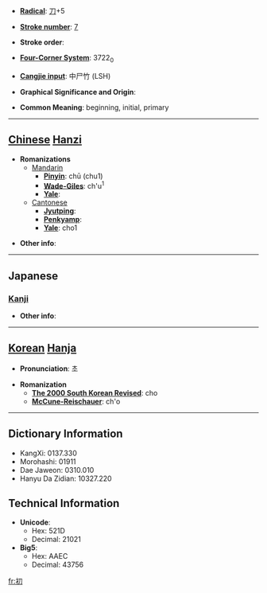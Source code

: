 * '''[[Wiktionary:Chinese radical index| Radical]]''': [[Wiktionary:Chinese radical index 刀|刀]]+5

* '''[[Wiktionary:Chinese total strokes index|Stroke number]]''': [[Wiktionary:Chinese total strokes index 7|7]]

* '''Stroke order''': 

* '''[[Wiktionary:Chinese four corner index|Four-Corner System]]''': 3722<sub>0</sub>

* '''[[Wiktionary:Chinese Cangjie index|Cangjie input]]''': 中尸竹 (LSH)

* '''Graphical Significance and Origin''': 

* '''Common Meaning''': beginning, initial, primary

----

== [[Chinese]] [[Hanzi]] ==

* '''Romanizations'''
** [[Mandarin]]
*** '''[[Pinyin]]''': chū (chu1)
*** '''[[Wade-Giles]]''': ch'u<sup>1</sup>
*** '''[[Yale]]''': 
**[[Cantonese]]
***'''[[Jyutping]]''':
***'''[[Penkyamp]]''': 
***'''[[Yale]]''': cho1

* '''Other info''': 

----

==Japanese==
===[[Kanji]]===
{{kanji|on readings=[[しょ]] (sho), [[そ]] (so)
|kun readings=[[はじめ]] (hajime), [[はつ]] (hatsu), [[うい]] (ui)
}}

* '''Other info''':  

----

== [[Korean]] [[Hanja]] ==

* '''Pronunciation''': 초

* '''Romanization'''
** '''[[The 2000 South Korean Revised Romanization|The 2000 South Korean Revised]]''': cho
** '''[[McCune-Reischauer]]''': ch'o

----

== Dictionary Information ==

* KangXi: 0137.330
* Morohashi: 01911
* Dae Jaweon: 0310.010
* Hanyu Da Zidian: 10327.220

== Technical Information ==

* '''Unicode''':
** Hex: 521D
** Decimal: 21021
* '''Big5''':
** Hex: AAEC
** Decimal: 43756

[[fr:初]]